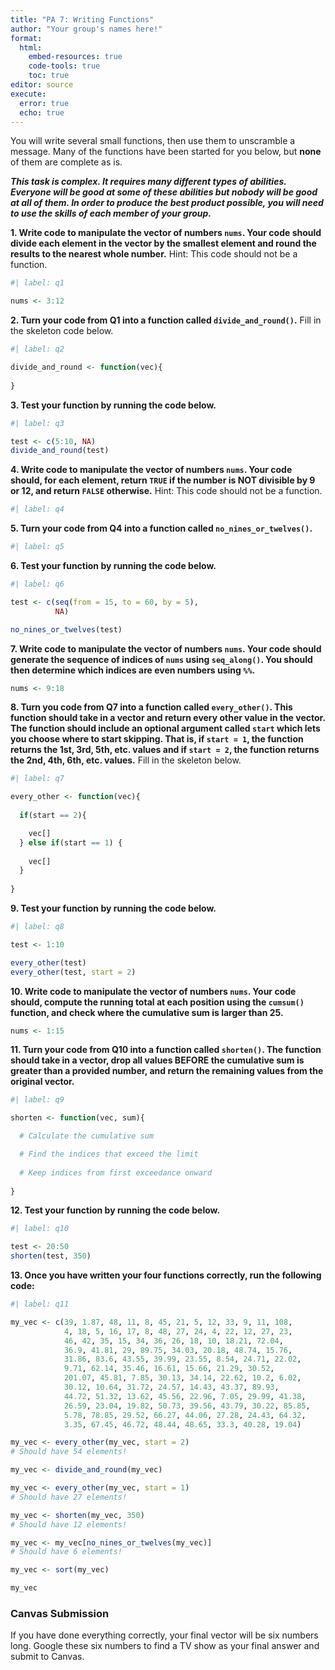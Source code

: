 ```yaml
---
title: "PA 7: Writing Functions"
author: "Your group's names here!"
format: 
  html:
    embed-resources: true
    code-tools: true
    toc: true
editor: source
execute: 
  error: true
  echo: true
---
```


You will write several small functions, then use them to unscramble a message. 
Many of the functions have been started for you below, but **none** of them are
complete as is.

***This task is complex. It requires many different types of abilities. Everyone will be good at some of these abilities but nobody will be good at all of them. In order to produce the best product possible, you will need to use the skills of each member of your group.***

<!-- The person who has the most siblings will start as the Coder (explaining their ideas to the Computer)!  -->

**1. Write code to manipulate the vector of numbers `nums`. Your code should divide each element in the vector by the smallest element and round the results to the nearest whole number.** Hint: This code should not be a function.

```r
#| label: q1

nums <- 3:12
```


**2. Turn your code from Q1 into a function called `divide_and_round()`.** Fill
in the skeleton code below.

```r
#| label: q2

divide_and_round <- function(vec){
  
}
```

**3. Test your function by running the code below.**

```r
#| label: q3

test <- c(5:10, NA)
divide_and_round(test)
```

<!-- Swap roles -- Developer becomes Coder, Coder becomes Developer! -->

**4. Write code to manipulate the vector of numbers `nums`. Your code should, for each element, return `TRUE` if the number is NOT divisible by 9 or 12, and return `FALSE` otherwise.** Hint: This code should not be a function.

```r
#| label: q4

```

**5. Turn your code from Q4 into a function called `no_nines_or_twelves()`.**

```r
#| label: q5

```

**6. Test your function by running the code below.**

```r
#| label: q6

test <- c(seq(from = 15, to = 60, by = 5), 
          NA)

no_nines_or_twelves(test)
```

<!-- Swap roles -- Developer becomes Coder, Coder becomes Developer! -->

**7. Write code to manipulate the vector of numbers `nums`. Your code should generate the sequence of indices of `nums` using `seq_along()`. You should then determine which indices are even numbers using `%%`.**

```r
nums <- 9:18

```

**8. Turn you code from Q7 into a function called `every_other()`. This function should take in a vector and return every other value in the vector. The function should include an optional argument called `start` which lets you choose where to start skipping. That is, if `start = 1`, the function returns the 1st, 3rd, 5th, etc. values and if `start = 2`, the function returns the 2nd, 4th, 6th, etc. values.** Fill in the skeleton below.

```r
#| label: q7

every_other <- function(vec){
  
  if(start == 2){

    vec[]
  } else if(start == 1) {
    
    vec[]
  }
  
}
```

**9. Test your function by running the code below.**

```r
#| label: q8

test <- 1:10

every_other(test)
every_other(test, start = 2)
```

<!-- Swap roles -- Developer becomes Coder, Coder becomes Developer! -->

**10. Write code to manipulate the vector of numbers `nums`. Your code should, compute the running total at each position using the `cumsum()` function, and check where the cumulative sum is larger than 25.**

```r
nums <- 1:15

```

**11. Turn your code from Q10 into a function called `shorten()`. The function should take in a vector, drop all values BEFORE the cumulative sum is greater than a provided number, and return the remaining values from the original vector.**

```r
#| label: q9

shorten <- function(vec, sum){

  # Calculate the cumulative sum

  # Find the indices that exceed the limit
  
  # Keep indices from first exceedance onward
  
}

```

**12. Test your function by running the code below.**

```r
#| label: q10

test <- 20:50 
shorten(test, 350)
```

**13. Once you have written your four functions correctly, run the following code:**

```r
#| label: q11

my_vec <- c(39, 1.87, 48, 11, 8, 45, 21, 5, 12, 33, 9, 11, 108,
            4, 18, 5, 16, 17, 8, 48, 27, 24, 4, 22, 12, 27, 23,
            46, 42, 35, 15, 34, 36, 26, 18, 10, 18.21, 72.04,
            36.9, 41.81, 29, 89.75, 34.03, 20.18, 48.74, 15.76,
            31.86, 83.6, 43.55, 39.99, 23.55, 8.54, 24.71, 22.02,
            9.71, 62.14, 35.46, 16.61, 15.66, 21.29, 30.52,
            201.07, 45.81, 7.85, 30.13, 34.14, 22.62, 10.2, 6.02,
            30.12, 10.64, 31.72, 24.57, 14.43, 43.37, 89.93,
            44.72, 51.32, 13.62, 45.56, 22.96, 7.05, 29.99, 41.38,
            26.59, 23.04, 19.82, 50.73, 39.56, 43.79, 30.22, 85.85,
            5.78, 78.85, 29.52, 66.27, 44.06, 27.28, 24.43, 64.32,
            3.35, 67.45, 46.72, 48.44, 48.65, 33.3, 40.28, 19.04)

my_vec <- every_other(my_vec, start = 2)
# Should have 54 elements! 

my_vec <- divide_and_round(my_vec)

my_vec <- every_other(my_vec, start = 1)
# Should have 27 elements!

my_vec <- shorten(my_vec, 350)
# Should have 12 elements!

my_vec <- my_vec[no_nines_or_twelves(my_vec)]
# Should have 6 elements! 

my_vec <- sort(my_vec)

my_vec
```


### Canvas Submission

If you have done everything correctly, your final vector will be six numbers long. Google these six numbers to find a TV show as your final answer and submit to Canvas.
